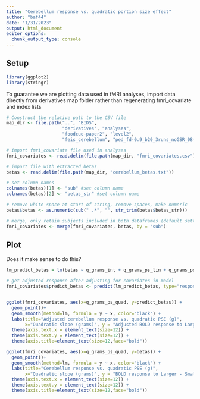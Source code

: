 ```yaml
---
title: "Cerebellum response vs. quadratic portion size effect"
author: "baf44"
date: "1/31/2023"
output: html_document
editor_options: 
  chunk_output_type: console
---
```

## Setup
```r
library(ggplot2)
library(stringr)
```

To guarantee we are plotting data used in fMRI analyses, import data directly from derivatives map folder rather than regenerating fmri_covariate and index lists 
```r

# Construct the relative path to the CSV file
map_dir <- file.path("..", "BIDS", 
                     "derivatives", "analyses", 
                     "foodcue-paper2", "level2", 
                     "feis_cerebellum", "ped_fd-0.9_b20_3runs_noGSR_08-25-23")

# import fmri_covariate file used in analyses
fmri_covariates <- read.delim(file.path(map_dir, "fmri_covariates.csv"))

# import file with extracted betas
betas <- read.delim(file.path(map_dir, "cerebellum_betas.txt"))

```


```r

# set column names
colnames(betas)[1] <- "sub" #set column name
colnames(betas)[2] <- "betas_str" #set column name

# remove white space at start of string, remove spaces, make numeric
betas$betas <- as.numeric(sub(" .*", "", str_trim(betas$betas_str)))

```

```r

# merge, only retain subjects included in both dataframes (default setting)
fmri_covariates <- merge(fmri_covariates, betas, by = "sub")

```

## Plot

Does it make sense to do this?
```r

lm_predict_betas = lm(betas ~ q_grams_int + q_grams_ps_lin + q_grams_ps_quad + sex + fd_avg_allruns + pre_mri_ff + cams_pre_mri, data = fmri_covariates)

# get adjusted response after adjusting for covariates in model 
fmri_covariates$predict_betas <- predict(lm_predict_betas, type="response")


ggplot(fmri_covariates, aes(x=q_grams_ps_quad, y=predict_betas)) + 
  geom_point()+
  geom_smooth(method=lm, formula = y ~ x, color="black") +
  labs(title="Adjusted cerebellum response vs. quadratic PSE (g)",
       x="Quadratic slope (grams)", y = "Adjusted BOLD response to Larger - Smaller foods") + 
  theme(axis.text.x = element_text(size=12)) +
  theme(axis.text.y = element_text(size=12)) +
  theme(axis.title=element_text(size=12,face="bold"))

```

```r

ggplot(fmri_covariates, aes(x=q_grams_ps_quad, y=betas)) + 
  geom_point()+
  geom_smooth(method=lm, formula = y ~ x, color="black") +
  labs(title="Cerebellum response vs. quadratic PSE (g)",
       x="Quadratic slope (grams)", y = "BOLD response to Larger - Smaller foods") + 
  theme(axis.text.x = element_text(size=12)) +
  theme(axis.text.y = element_text(size=12)) +
  theme(axis.title=element_text(size=12,face="bold"))

```

